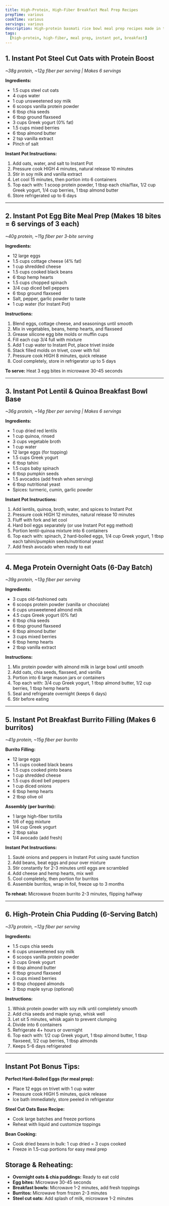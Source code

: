```yaml
---
title: High-Protein, High-Fiber Breakfast Meal Prep Recipes
prepTime: various
cookTime: various
servings: various
description: High-protein basmati rice bowl meal prep recipes made in the Instant Pot.
tags:
  [high-protein, high-fiber, meal prep, instant pot, breakfast]
---
```


## 1. Instant Pot Steel Cut Oats with Protein Boost
*~38g protein, ~12g fiber per serving | Makes 6 servings*

**Ingredients:**
- 1.5 cups steel cut oats
- 4 cups water
- 1 cup unsweetened soy milk
- 6 scoops vanilla protein powder
- 6 tbsp chia seeds
- 6 tbsp ground flaxseed
- 3 cups Greek yogurt (0% fat)
- 1.5 cups mixed berries
- 6 tbsp almond butter
- 2 tsp vanilla extract
- Pinch of salt

**Instant Pot Instructions:**
1. Add oats, water, and salt to Instant Pot
2. Pressure cook HIGH 4 minutes, natural release 10 minutes
3. Stir in soy milk and vanilla extract
4. Let cool 15 minutes, then portion into 6 containers
5. Top each with: 1 scoop protein powder, 1 tbsp each chia/flax, 1/2 cup Greek yogurt, 1/4 cup berries, 1 tbsp almond butter
6. Store refrigerated up to 6 days

---

## 2. Instant Pot Egg Bite Meal Prep (Makes 18 bites = 6 servings of 3 each)
*~40g protein, ~11g fiber per 3-bite serving*

**Ingredients:**
- 12 large eggs
- 1.5 cups cottage cheese (4% fat)
- 1 cup shredded cheese
- 1.5 cups cooked black beans
- 6 tbsp hemp hearts
- 1.5 cups chopped spinach
- 3/4 cup diced bell peppers
- 6 tbsp ground flaxseed
- Salt, pepper, garlic powder to taste
- 1 cup water (for Instant Pot)

**Instructions:**
1. Blend eggs, cottage cheese, and seasonings until smooth
2. Mix in vegetables, beans, hemp hearts, and flaxseed
3. Grease silicone egg bite molds or muffin cups
4. Fill each cup 3/4 full with mixture
5. Add 1 cup water to Instant Pot, place trivet inside
6. Stack filled molds on trivet, cover with foil
7. Pressure cook HIGH 8 minutes, quick release
8. Cool completely, store in refrigerator up to 5 days

**To serve:** Heat 3 egg bites in microwave 30-45 seconds

---

## 3. Instant Pot Lentil & Quinoa Breakfast Bowl Base
*~36g protein, ~14g fiber per serving | Makes 6 servings*

**Ingredients:**
- 1 cup dried red lentils
- 1 cup quinoa, rinsed
- 3 cups vegetable broth
- 1 cup water
- 12 large eggs (for topping)
- 1.5 cups Greek yogurt
- 6 tbsp tahini
- 1.5 cups baby spinach
- 6 tbsp pumpkin seeds
- 1.5 avocados (add fresh when serving)
- 6 tbsp nutritional yeast
- Spices: turmeric, cumin, garlic powder

**Instant Pot Instructions:**
1. Add lentils, quinoa, broth, water, and spices to Instant Pot
2. Pressure cook HIGH 12 minutes, natural release 10 minutes
3. Fluff with fork and let cool
4. Hard boil eggs separately (or use Instant Pot egg method)
5. Portion lentil-quinoa mixture into 6 containers
6. Top each with: spinach, 2 hard-boiled eggs, 1/4 cup Greek yogurt, 1 tbsp each tahini/pumpkin seeds/nutritional yeast
7. Add fresh avocado when ready to eat

---

## 4. Mega Protein Overnight Oats (6-Day Batch)
*~39g protein, ~13g fiber per serving*

**Ingredients:**
- 3 cups old-fashioned oats
- 6 scoops protein powder (vanilla or chocolate)
- 6 cups unsweetened almond milk
- 4.5 cups Greek yogurt (0% fat)
- 6 tbsp chia seeds
- 6 tbsp ground flaxseed
- 6 tbsp almond butter
- 3 cups mixed berries
- 6 tbsp hemp hearts
- 2 tbsp vanilla extract

**Instructions:**
1. Mix protein powder with almond milk in large bowl until smooth
2. Add oats, chia seeds, flaxseed, and vanilla
3. Portion into 6 large mason jars or containers
4. Top each with: 3/4 cup Greek yogurt, 1 tbsp almond butter, 1/2 cup berries, 1 tbsp hemp hearts
5. Seal and refrigerate overnight (keeps 6 days)
6. Stir before eating

---

## 5. Instant Pot Breakfast Burrito Filling (Makes 6 burritos)
*~41g protein, ~15g fiber per burrito*

**Burrito Filling:**
- 12 large eggs
- 1.5 cups cooked black beans
- 1.5 cups cooked pinto beans
- 1 cup shredded cheese
- 1.5 cups diced bell peppers
- 1 cup diced onions
- 6 tbsp hemp hearts
- 2 tbsp olive oil

**Assembly (per burrito):**
- 1 large high-fiber tortilla
- 1/6 of egg mixture
- 1/4 cup Greek yogurt
- 2 tbsp salsa
- 1/4 avocado (add fresh)

**Instant Pot Instructions:**
1. Sauté onions and peppers in Instant Pot using sauté function
2. Add beans, beat eggs and pour over mixture
3. Stir constantly for 2-3 minutes until eggs are scrambled
4. Add cheese and hemp hearts, mix well
5. Cool completely, then portion for burritos
6. Assemble burritos, wrap in foil, freeze up to 3 months

**To reheat:** Microwave frozen burrito 2-3 minutes, flipping halfway

---

## 6. High-Protein Chia Pudding (6-Serving Batch)
*~37g protein, ~12g fiber per serving*

**Ingredients:**
- 1.5 cups chia seeds
- 6 cups unsweetened soy milk
- 6 scoops vanilla protein powder
- 3 cups Greek yogurt
- 6 tbsp almond butter
- 6 tbsp ground flaxseed
- 3 cups mixed berries
- 6 tbsp chopped almonds
- 3 tbsp maple syrup (optional)

**Instructions:**
1. Whisk protein powder with soy milk until completely smooth
2. Add chia seeds and maple syrup, whisk well
3. Let sit 5 minutes, whisk again to prevent clumping
4. Divide into 6 containers
5. Refrigerate 4+ hours or overnight
6. Top each with: 1/2 cup Greek yogurt, 1 tbsp almond butter, 1 tbsp flaxseed, 1/2 cup berries, 1 tbsp almonds
7. Keeps 5-6 days refrigerated

---

## Instant Pot Bonus Tips:

**Perfect Hard-Boiled Eggs (for meal prep):**
- Place 12 eggs on trivet with 1 cup water
- Pressure cook HIGH 5 minutes, quick release
- Ice bath immediately, store peeled in refrigerator

**Steel Cut Oats Base Recipe:**
- Cook large batches and freeze portions
- Reheat with liquid and customize toppings

**Bean Cooking:**
- Cook dried beans in bulk: 1 cup dried = 3 cups cooked
- Freeze in 1.5-cup portions for easy meal prep

## Storage & Reheating:
- **Overnight oats & chia puddings:** Ready to eat cold
- **Egg bites:** Microwave 30-45 seconds
- **Breakfast bowls:** Microwave 1-2 minutes, add fresh toppings
- **Burritos:** Microwave from frozen 2-3 minutes
- **Steel cut oats:** Add splash of milk, microwave 1-2 minutes